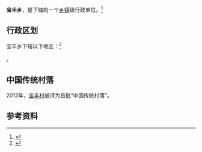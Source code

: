 {{中国乡级行政区|53/29/29/201/000}}

'''宝丰乡'''，是{{PRC admin/fullname|53/29/29/201/000|3}}下辖的一个[[乡镇|乡镇]]级行政单位。<ref>{{PRC admin/ref sgc|{{PRC admin/parent|53/29/29/201/000}}}}</ref>

== 行政区划 ==

宝丰乡下辖以下地区：<ref>{{PRC admin/ref sgc|53/29/29/201/000}}</ref>

{{PRC admin/children|53/29/29/201/000}}。

==中国传统村落==
2012年，[[宝丰村|宝丰村]]被评为首批“中国传统村落”。

== 参考资料 ==

{{reflist}}

{{行政区划小作品}}
{{PRC admin/navcat|53/29/29/201/000}}